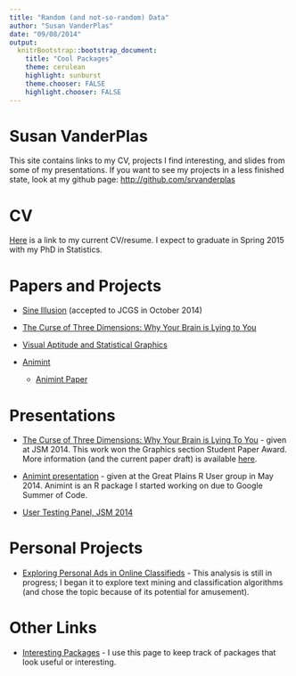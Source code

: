 ```yaml
---
title: "Random (and not-so-random) Data"
author: "Susan VanderPlas"
date: "09/08/2014"
output:
  knitrBootstrap::bootstrap_document:
    title: "Cool Packages"
    theme: cerulean
    highlight: sunburst
    theme.chooser: FALSE
    highlight.chooser: FALSE
---
```

<div class="jumbotron">
<h1> Susan VanderPlas </h1>

This site contains links to my CV, projects I find interesting, and slides from some of my presentations. If you want to see my projects in a less finished state, look at my github page: [http://github.com/srvanderplas](http://github.com/srvanderplas)

</div>

# CV
[Here](CV/CV-SusanVanderPlas.pdf) is a link to my current CV/resume. I expect to graduate in Spring 2015 with my PhD in Statistics.

# Papers and Projects

* [Sine Illusion](https://github.com/heike/sine-illusion) (accepted to JCGS in October 2014)

* [The Curse of Three Dimensions: Why Your Brain is Lying to You](https://github.com/srvanderplas/LieFactorSine) 

* [Visual Aptitude and Statistical Graphics](https://github.com/srvanderplas/VisualAptitude)

* [Animint](https://github.com/tdhock/animint) 
    * [Animint Paper](https://github.com/tdhock/animint-paper)


# Presentations

* [The Curse of Three Dimensions: Why Your Brain is Lying To You](Presentations/WhyYourBrainIsLyingToYou/JSM2014.html) - given at JSM 2014. This work won the Graphics section Student Paper Award. More information (and the current paper draft) is available [here](www.github.com/srvanderplas/LieFactorSine/AcmTransactions).

* [Animint presentation](Presentations/Animint/animint.html) - given at the Great Plains R User group in May 2014. Animint is an R package I started working on due to Google Summer of Code. 

* [User Testing Panel, JSM 2014](Presentations/UserTestingJSM2014/UserTesting.html)


# Personal Projects
* [Exploring Personal Ads in Online Classifieds](Projects/Classified/Analysis.html) - This analysis is still in progress; I began it to explore text mining and classification algorithms (and chose the topic because of its potential for amusement). 


# Other Links

* [Interesting Packages](Rpackages.html) - I use this page to keep track of packages that look useful or interesting. 